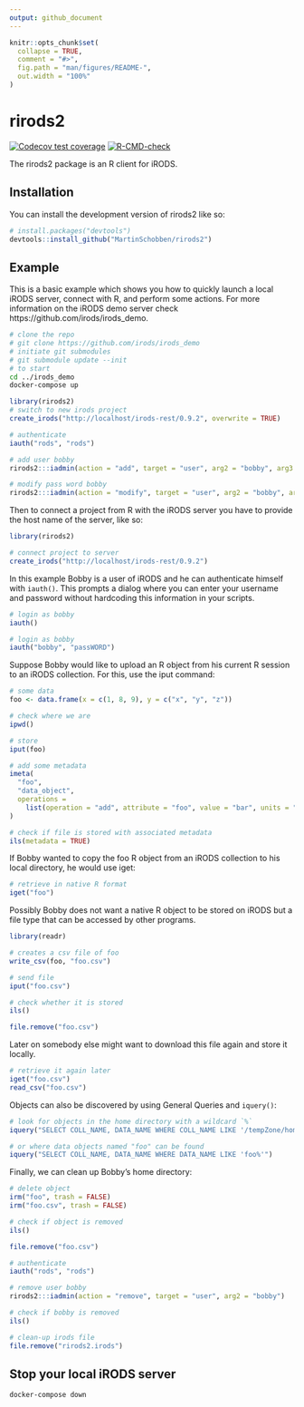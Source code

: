 ```yaml
---
output: github_document
---
```


<!-- README.md is generated from README.Rmd. Please edit that file -->

```r
knitr::opts_chunk$set(
  collapse = TRUE,
  comment = "#>",
  fig.path = "man/figures/README-",
  out.width = "100%"
)
```

# rirods2

<!-- badges: start -->
[![Codecov test coverage](https://codecov.io/gh/MartinSchobben/rirods2/branch/master/graph/badge.svg)](https://app.codecov.io/gh/MartinSchobben/rirods2?branch=master)
[![R-CMD-check](https://github.com/MartinSchobben/rirods2/actions/workflows/R-CMD-check.yaml/badge.svg)](https://github.com/MartinSchobben/rirods2/actions/workflows/R-CMD-check.yaml)
<!-- badges: end -->

The rirods2 package is an R client for iRODS.

## Installation

You can install the development version of rirods2 like so:

``` r
# install.packages("devtools")
devtools::install_github("MartinSchobben/rirods2")
```

## Example

This is a basic example which shows you how to quickly launch a local iRODS server, connect with R, and perform some actions. For more information on the iRODS demo server check https://github.com/irods/irods_demo.

```bash
# clone the repo
# git clone https://github.com/irods/irods_demo
# initiate git submodules
# git submodule update --init
# to start
cd ../irods_demo
docker-compose up
```

```r
library(rirods2)
# switch to new irods project
create_irods("http://localhost/irods-rest/0.9.2", overwrite = TRUE)

# authenticate
iauth("rods", "rods")

# add user bobby
rirods2:::iadmin(action = "add", target = "user", arg2 = "bobby", arg3 = "rodsuser")

# modify pass word bobby
rirods2:::iadmin(action = "modify", target = "user", arg2 = "bobby", arg3 = "password", arg4  = "passWORD")
```

Then to connect a project from R with the iRODS server you have to provide the host name of the server, like so:

```r
library(rirods2)

# connect project to server
create_irods("http://localhost/irods-rest/0.9.2")
```

In this example Bobby is a user of iRODS and he can authenticate himself with `iauth()`. This prompts a dialog where you can enter your username and password without hardcoding this information in your scripts.

```r
# login as bobby
iauth()
```


```r
# login as bobby
iauth("bobby", "passWORD")
```

Suppose Bobby would like to upload an R object from his current R session to an iRODS collection. For this, use the iput command:

```r
# some data
foo <- data.frame(x = c(1, 8, 9), y = c("x", "y", "z"))

# check where we are
ipwd()

# store
iput(foo)

# add some metadata
imeta(
  "foo", 
  "data_object", 
  operations = 
    list(operation = "add", attribute = "foo", value = "bar", units = "baz")
)

# check if file is stored with associated metadata
ils(metadata = TRUE)
```

If Bobby wanted to copy the foo R object from an iRODS collection to his local directory, he would use
iget:

```r
# retrieve in native R format
iget("foo")
```

Possibly Bobby does not want a native R object to be stored on iRODS but a file type that can be accessed by other programs.

```r
library(readr)

# creates a csv file of foo
write_csv(foo, "foo.csv")

# send file
iput("foo.csv")

# check whether it is stored
ils()
```

```r
file.remove("foo.csv")
```

Later on somebody else might want to download this file again and store it locally.

```r
# retrieve it again later
iget("foo.csv")
read_csv("foo.csv")
```

Objects can also be discovered by using General Queries and `iquery()`:

```r
# look for objects in the home directory with a wildcard `%`
iquery("SELECT COLL_NAME, DATA_NAME WHERE COLL_NAME LIKE '/tempZone/home/%'")
```

```r
# or where data objects named "foo" can be found
iquery("SELECT COLL_NAME, DATA_NAME WHERE DATA_NAME LIKE 'foo%'")
```

Finally, we can clean up Bobby's home directory:

```r
# delete object
irm("foo", trash = FALSE)
irm("foo.csv", trash = FALSE)

# check if object is removed
ils()
```


```r
file.remove("foo.csv")
```


<!-- The user Bobby can also be removed again. -->

```r
# authenticate
iauth("rods", "rods")

# remove user bobby
rirods2:::iadmin(action = "remove", target = "user", arg2 = "bobby")

# check if bobby is removed
ils()

# clean-up irods file
file.remove("rirods2.irods")
```

## Stop your local iRODS server

```bash
docker-compose down
```
